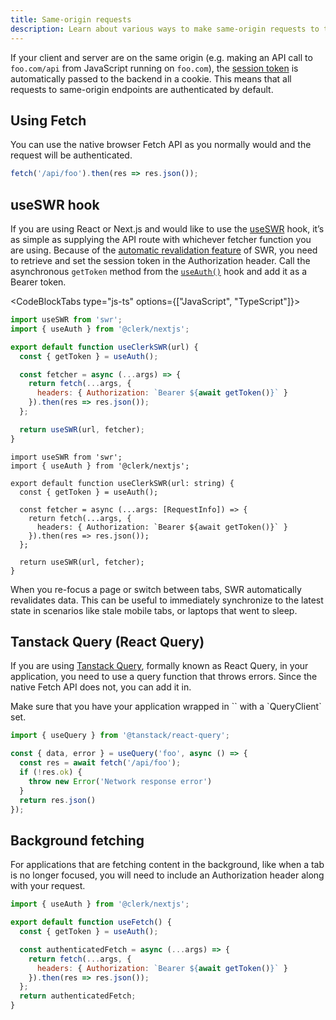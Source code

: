 ```yaml
---
title: Same-origin requests
description: Learn about various ways to make same-origin requests to the backend when using Clerk SDKs.
---
```


If your client and server are on the same origin (e.g. making an API call to `foo.com/api` from JavaScript running on `foo.com`), the [session token](https://clerk.com/docs/backend-requests/resources/session-tokens) is automatically passed to the backend in a cookie. This means that all requests to same-origin endpoints are authenticated by default.

## Using Fetch

You can use the native browser Fetch API as you normally would and the request will be authenticated.

```js
fetch('/api/foo').then(res => res.json());
```

## useSWR hook

If you are using React or Next.js and would like to use the [useSWR](https://swr.vercel.app/) hook, it’s as simple as supplying the API route with whichever fetcher function you are using. Because of the [automatic revalidation feature](https://swr.vercel.app/docs/revalidation) of SWR, you need to retrieve and set the session token in the Authorization header. Call the asynchronous `getToken` method from the [`useAuth()`](/docs/references/react/use-auth) hook and add it as a Bearer token.

<CodeBlockTabs type="js-ts" options={["JavaScript", "TypeScript"]}>
```jsx
import useSWR from 'swr';
import { useAuth } from '@clerk/nextjs';

export default function useClerkSWR(url) {
  const { getToken } = useAuth();

  const fetcher = async (...args) => {
    return fetch(...args, {
      headers: { Authorization: `Bearer ${await getToken()}` }
    }).then(res => res.json());
  };

  return useSWR(url, fetcher);
}
```

```tsx
import useSWR from 'swr';
import { useAuth } from '@clerk/nextjs';

export default function useClerkSWR(url: string) {
  const { getToken } = useAuth();

  const fetcher = async (...args: [RequestInfo]) => {
    return fetch(...args, {
      headers: { Authorization: `Bearer ${await getToken()}` }
    }).then(res => res.json());
  };

  return useSWR(url, fetcher);
}
```
</CodeBlockTabs>

When you re-focus a page or switch between tabs, SWR automatically revalidates data. This can be useful to immediately synchronize to the latest state in scenarios like stale mobile tabs, or laptops that went to sleep.

## Tanstack Query (React Query)

If you are using [Tanstack Query](https://tanstack.com/query/v4/docs/react/overview), formally known as React Query, in your application, you need to use a query function that throws errors. Since the native Fetch API does not, you can add it in.

<Callout type="warning">
  Make sure that you have your application wrapped in `<QueryClientProvider />` with a `QueryClient` set.
</Callout>

```jsx
import { useQuery } from '@tanstack/react-query';

const { data, error } = useQuery('foo', async () => {
  const res = await fetch('/api/foo');
  if (!res.ok) {
    throw new Error('Network response error')
  }
  return res.json()
});
```

## Background fetching

For applications that are fetching content in the background, like when a tab is no longer focused, you will need to include an Authorization header along with your request.

```jsx
import { useAuth } from '@clerk/nextjs';

export default function useFetch() {
  const { getToken } = useAuth();

  const authenticatedFetch = async (...args) => {
    return fetch(...args, {
      headers: { Authorization: `Bearer ${await getToken()}` }
    }).then(res => res.json());
  };
  return authenticatedFetch;
}
```